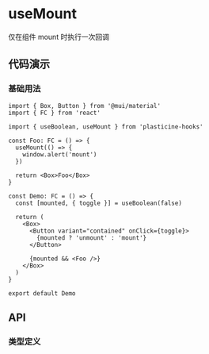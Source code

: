 

<Meta of={UseMountStories} />

# useMount

仅在组件 mount 时执行一次回调

## 代码演示

### 基础用法

<Canvas of={UseMountStories.Default} />

```tsx
import { Box, Button } from '@mui/material'
import { FC } from 'react'

import { useBoolean, useMount } from 'plasticine-hooks'

const Foo: FC = () => {
  useMount(() => {
    window.alert('mount')
  })

  return <Box>Foo</Box>
}

const Demo: FC = () => {
  const [mounted, { toggle }] = useBoolean(false)

  return (
    <Box>
      <Button variant="contained" onClick={toggle}>
        {mounted ? 'unmount' : 'mount'}
      </Button>

      {mounted && <Foo />}
    </Box>
  )
}

export default Demo
```

## API

### 类型定义

```ts
useMount(callback: () => void): void
```
